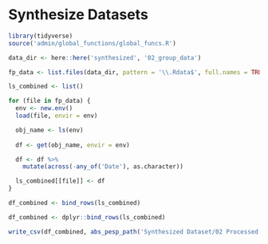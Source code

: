 # Synthesize Datasets

```r
library(tidyverse)
source('admin/global_functions/global_funcs.R')
```


```r
data_dir <- here::here('synthesized', '02_group_data')

fp_data <- list.files(data_dir, pattern = '\\.Rdata$', full.names = TRUE)

ls_combined <- list()

for (file in fp_data) {
  env <- new.env()
  load(file, envir = env)

  obj_name <- ls(env)
  
  df <- get(obj_name, envir = env)

  df <- df %>%
    mutate(across(-any_of('Date'), as.character))

  ls_combined[[file]] <- df
}

df_combined <- bind_rows(ls_combined)

df_combined <- dplyr::bind_rows(ls_combined)
```

```r
write_csv(df_combined, abs_pesp_path('Synthesized Dataset/02 Processed Data/PESP_dataset.csv'))
```

